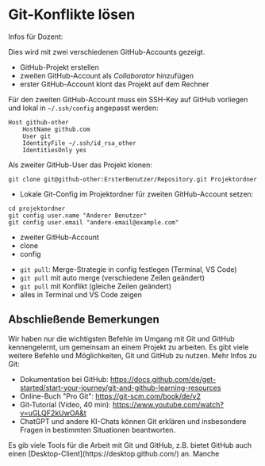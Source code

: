 
# Git-Konflikte lösen

<Callout type="info" emoji="👨🏻‍💻">
Infos für Dozent: 

Dies wird mit zwei verschiedenen GitHub-Accounts gezeigt. 

- GitHub-Projekt erstellen
- zweiten GitHub-Account als _Collaborator_ hinzufügen
- erster GitHub-Account klont das Projekt auf dem Rechner

Für den zweiten GitHub-Account muss ein SSH-Key auf GitHub vorliegen und lokal in `~/.ssh/config` angepasst werden:

```
Host github-other
    HostName github.com
    User git
    IdentityFile ~/.ssh/id_rsa_other
    IdentitiesOnly yes
```

Als zweiter GitHub-User das Projekt klonen:

```
git clone git@github-other:ErsterBenutzer/Repository.git Projektordner
```

- Lokale Git-Config im Projektordner für zweiten GitHub-Account setzen:

```
cd projektordner
git config user.name "Anderer Benutzer"
git config user.email "andere-email@example.com"
```

- zweiter GitHub-Account
- clone
- config 
</Callout>

- `git pull`: Merge-Strategie in config festlegen (Terminal, VS Code)
- `git pull` mit auto merge (verschiedene Zeilen geändert)
- `git pull` mit Konflikt (gleiche Zeilen geändert)
- alles in Terminal und VS Code zeigen


## Abschließende Bemerkungen

Wir haben nur die wichtigsten Befehle im Umgang mit Git 
und GitHub kennengelernt, um gemeinsam an einem Projekt
zu arbeiten. Es gibt viele weitere Befehle und 
Möglichkeiten, Git und GitHub zu nutzen. Mehr Infos 
zu Git:

- Dokumentation bei GitHub: https://docs.github.com/de/get-started/start-your-journey/git-and-github-learning-resources
- Online-Buch "Pro Git": https://git-scm.com/book/de/v2
- Git-Tutorial (Video, 40 min): https://www.youtube.com/watch?v=uGLQF2kUwOA&t
- ChatGPT und andere KI-Chats können Git erklären und insbesondere Fragen in bestimmten Situationen beantworten.


<Callout>
Es gib viele Tools für die Arbeit mit Git und GitHub, z.B.
bietet GitHub auch einen [Desktop-Client](https://desktop.github.com/) an. Manche
</Callout>